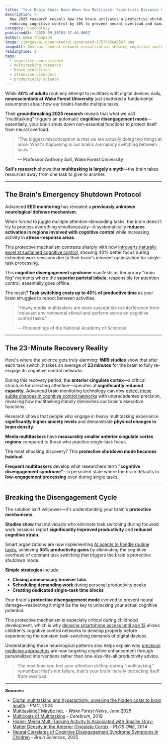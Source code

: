 ```yaml
---
title: 'Your Brain Shuts Down When You Multitask: Scientists Discover Cognitive Disengagement Protective Mode'
description: >-
  New 2025 research reveals how the brain activates a protective shutdown mode during multitasking,
  reducing cognitive control by 40% to prevent neural overload and damage
category: psychology
publishedAt: '2025-09-16T03:37:46.000Z'
author: Emma Thompson
image: /images/ai-generated/ai-generated-1757995640567.png
imageAlt: Abstract neural network visualization showing cognitive switching patterns and information pathways transitioning from complex to simplified states representing brain's protective shutdown mechanism
readingTime: 2
tags:
  - cognitive neuroscience
  - multitasking research
  - brain protection
  - attention disorders
  - productivity science
---
```


While **40% of adults** routinely attempt to multitask with digital devices daily, **neuroscientists at Wake Forest University** just shattered a fundamental assumption about how our brains handle multiple tasks.

Their **groundbreaking 2025 research** reveals that what we call "multitasking" triggers an automatic **cognitive disengagement mode**—essentially, your brain shuts down non-essential functions to protect itself from neural overload.

> "The biggest misconception is that we are actually doing two things at once. What's happening is our brains are rapidly switching between tasks."
>
> — **Professor Anthony Sali, Wake Forest University**

**Sali's research** shows that **multitasking is largely a myth**—the brain takes resources away from one task to give to another.

---

## The Brain's Emergency Shutdown Protocol

Advanced **EEG monitoring** has revealed a **previously unknown neurological defense mechanism**.

When forced to juggle multiple attention-demanding tasks, the brain doesn't try to process everything simultaneously—it systematically **reduces activation in regions involved with cognitive control** while increasing activity in **stress-response areas**.

This protective mechanism contrasts sharply with how [introverts naturally excel at sustained cognitive control](/psychology/why-introverts-excel-at-deep-work-psychology-research-2025), showing 40% better focus during extended work sessions due to their brain's inherent optimization for single-task processing.

This **cognitive disengagement syndrome** manifests as temporary "brain fog" moments where the **superior parietal lobule**, responsible for attention control, essentially goes offline.

The result? **Task switching costs up to 40% of productive time** as your brain struggles to reboot between activities.

> "Heavy media multitaskers are more susceptible to interference from irrelevant environmental stimuli and perform worse on cognitive control tasks."
>
> — Proceedings of the National Academy of Sciences

---

## The 23-Minute Recovery Reality

Here's where the science gets truly alarming: **fMRI studies** show that after each task switch, it takes an average of **23 minutes** for the brain to fully re-engage its cognitive control networks.

During this recovery period, the **anterior cingulate cortex**—a critical structure for directing attention—operates at **significantly reduced capacity**. Advanced brain monitoring technology can now [detect these subtle changes in cognitive control networks](/health/ai-detects-hidden-consciousness-coma-patients) with unprecedented precision, revealing how multitasking literally diminishes our brain's executive functions.

Research shows that people who engage in heavy multitasking experience **significantly higher anxiety levels** and demonstrate **physical changes in brain density**.

**Media multitaskers** have **measurably smaller anterior cingulate cortex regions** compared to those who practice single-task focus.

The most shocking discovery? This **protective shutdown mode becomes habitual**.

**Frequent multitaskers** develop what researchers term **"cognitive disengagement syndrome"**—a persistent state where the brain defaults to **low-engagement processing** even during single tasks.

---

## Breaking the Disengagement Cycle

The solution isn't willpower—it's understanding your brain's **protective mechanisms**.

**Studies show** that individuals who eliminate task switching during focused work sessions report **significantly improved productivity** and **reduced cognitive strain**.

Smart organizations are now implementing [AI agents to handle routine tasks](/technology/ai-agents-workplace-productivity-2025), achieving **55% productivity gains** by eliminating the cognitive overhead of constant task switching that triggers the brain's protective shutdown mode.

**Simple strategies** include:

- **Closing unnecessary browser tabs**
- **Scheduling demanding work** during personal productivity peaks
- **Creating dedicated single-task time blocks**

Your brain's **protective disengagement mode** evolved to prevent neural damage—respecting it might be the key to unlocking your actual cognitive potential.

This protective mechanism is especially critical during childhood development, which is why [delaying smartphone access until age 13](/science/13-year-rule-child-mental-health) allows children's cognitive control networks to develop properly before experiencing the constant task-switching demands of digital devices.

Understanding these neurological patterns also helps explain why [precision medicine approaches](/health/precision-medicine-revolution-2025) are now targeting cognitive enhancement through personalized interventions rather than one-size-fits-all productivity advice.

> The next time you feel your attention drifting during "multitasking," remember: that's not failure, that's your brain literally protecting itself from overload.

---

**Sources:**

- [Digital multitasking and hyperactivity: unveiling the hidden costs to brain health](https://pmc.ncbi.nlm.nih.gov/articles/PMC11543232/) - _PMC_, 2024
- [Multitasking? Maybe not.](https://news.wfu.edu/2025/06/30/multitasking-maybe-not/) - _Wake Forest News_, June 2025
- [Multicosts of Multitasking](https://pmc.ncbi.nlm.nih.gov/articles/PMC7075496/) - _Cerebrum_, 2019
- [Higher Media Multi-Tasking Activity Is Associated with Smaller Gray-Matter Density in the Anterior Cingulate Cortex](https://journals.plos.org/plosone/article?id=10.1371/journal.pone.0106698) - _PLOS ONE_, 2014
- [Neural Correlates of Cognitive Disengagement Syndrome Symptoms in Children](https://www.mdpi.com/2076-3425/15/6/624) - _Brain Sciences_, 2025
